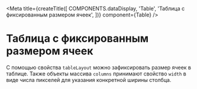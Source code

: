 
<Meta
  title={createTitle([
    COMPONENTS.dataDisplay,
    'Table',
    'Таблица с фиксированным размером ячеек',
  ])}
  component={Table}
/>

# Таблица с фиксированным размером ячеек

С помощью свойства `tableLayout` можно зафиксировать размер ячеек в таблице.
Также объекты массива `columns` принимают свойство `width` в виде числа пикселей
для указания конкретной ширины столбца.

<Canvas withSource="none">
  <TableLayoutStory />
</Canvas>

<Source language="tsx" code={RawTableLayoutStory} />

